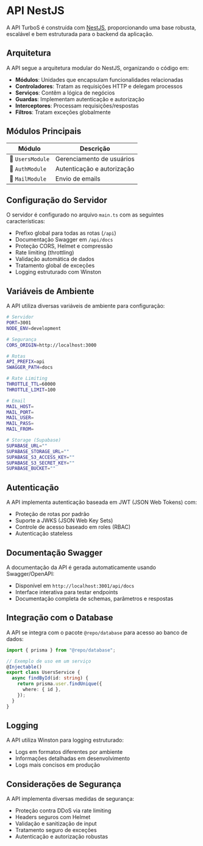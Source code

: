 # API NestJS

A API TurboS é construída com [NestJS](https://nestjs.com/), proporcionando uma base robusta, escalável e bem estruturada para o backend da aplicação.

## Arquitetura

A API segue a arquitetura modular do NestJS, organizando o código em:

- **Módulos**: Unidades que encapsulam funcionalidades relacionadas
- **Controladores**: Tratam as requisições HTTP e delegam processos
- **Serviços**: Contêm a lógica de negócios
- **Guardas**: Implementam autenticação e autorização
- **Interceptores**: Processam requisições/respostas
- **Filtros**: Tratam exceções globalmente

## Módulos Principais

| Módulo           | Descrição                  |
| ---------------- | -------------------------- |
| 🧩 `UsersModule` | Gerenciamento de usuários  |
| 🔐 `AuthModule`  | Autenticação e autorização |
| 📧 `MailModule`  | Envio de emails            |

## Configuração do Servidor

O servidor é configurado no arquivo `main.ts` com as seguintes características:

- Prefixo global para todas as rotas (`/api`)
- Documentação Swagger em `/api/docs`
- Proteção CORS, Helmet e compressão
- Rate limiting (throttling)
- Validação automática de dados
- Tratamento global de exceções
- Logging estruturado com Winston

## Variáveis de Ambiente

A API utiliza diversas variáveis de ambiente para configuração:

```bash
# Servidor
PORT=3001
NODE_ENV=development

# Segurança
CORS_ORIGIN=http://localhost:3000

# Rotas
API_PREFIX=api
SWAGGER_PATH=docs

# Rate Limiting
THROTTLE_TTL=60000
THROTTLE_LIMIT=100

# Email
MAIL_HOST=
MAIL_PORT=
MAIL_USER=
MAIL_PASS=
MAIL_FROM=

# Storage (Supabase)
SUPABASE_URL=""
SUPABASE_STORAGE_URL=""
SUPABASE_S3_ACCESS_KEY=""
SUPABASE_S3_SECRET_KEY=""
SUPABASE_BUCKET=""
```

## Autenticação

A API implementa autenticação baseada em JWT (JSON Web Tokens) com:

- Proteção de rotas por padrão
- Suporte a JWKS (JSON Web Key Sets)
- Controle de acesso baseado em roles (RBAC)
- Autenticação stateless

## Documentação Swagger

A documentação da API é gerada automaticamente usando Swagger/OpenAPI:

- Disponível em `http://localhost:3001/api/docs`
- Interface interativa para testar endpoints
- Documentação completa de schemas, parâmetros e respostas

## Integração com o Database

A API se integra com o pacote `@repo/database` para acesso ao banco de dados:

```typescript
import { prisma } from "@repo/database";

// Exemplo de uso em um serviço
@Injectable()
export class UsersService {
  async findById(id: string) {
    return prisma.user.findUnique({
      where: { id },
    });
  }
}
```

## Logging

A API utiliza Winston para logging estruturado:

- Logs em formatos diferentes por ambiente
- Informações detalhadas em desenvolvimento
- Logs mais concisos em produção

## Considerações de Segurança

A API implementa diversas medidas de segurança:

- Proteção contra DDoS via rate limiting
- Headers seguros com Helmet
- Validação e sanitização de input
- Tratamento seguro de exceções
- Autenticação e autorização robustas
